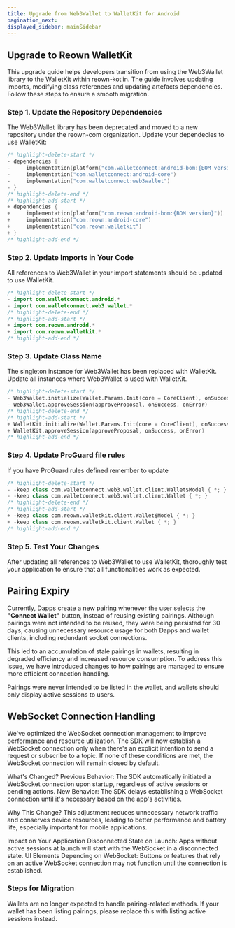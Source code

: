 ```yaml
---
title: Upgrade from Web3Wallet to WalletKit for Android
pagination_next: 
displayed_sidebar: mainSidebar
---
```


## Upgrade to Reown WalletKit

This upgrade guide helps developers transition from using the Web3Wallet library to the WalletKit within reown-kotlin. The guide involves updating imports, modifying class references and updating artefacts dependencies. Follow these steps to ensure a smooth migration.

### Step 1. Update the Repository Dependencies

The Web3Wallet library has been deprecated and moved to a new repository under the reown-com organization. Update your dependecies to use WalletKit:

```swift
/* highlight-delete-start */
- dependencies {
-     implementation(platform("com.walletconnect:android-bom:{BOM version}"))
-     implementation("com.walletconnect:android-core")
-     implementation("com.walletconnect:web3wallet")
- }
/* highlight-delete-end */
/* highlight-add-start */
+ dependencies {
+     implementation(platform("com.reown:android-bom:{BOM version}"))
+     implementation("com.reown:android-core")
+     implementation("com.reown:walletkit")
+ }
/* highlight-add-end */
```

### Step 2.  Update Imports in Your Code

All references to Web3Wallet in your import statements should be updated to use WalletKit.

```swift
/* highlight-delete-start */
- import com.walletconnect.android.*
- import com.walletconnect.web3.wallet.*
/* highlight-delete-end */
/* highlight-add-start */
+ import com.reown.android.*
+ import com.reown.walletkit.*
/* highlight-add-end */
```


### Step 3. Update Class Name

The singleton instance for Web3Wallet has been replaced with WalletKit. Update all instances where Web3Wallet is used with WalletKit.

```swift
/* highlight-delete-start */
- Web3Wallet.initialize(Wallet.Params.Init(core = CoreClient), onSuccess, onError)
- Web3Wallet.approveSession(approveProposal, onSuccess, onError)
/* highlight-delete-end */
/* highlight-add-start */
+ WalletKit.initialize(Wallet.Params.Init(core = CoreClient), onSuccess, onError)
+ WalletKit.approveSession(approveProposal, onSuccess, onError)
/* highlight-add-end */
```

### Step 4. Update ProGuard file rules

If you have ProGuard rules defined remember to update 

```swift
/* highlight-delete-start */
- -keep class com.walletconnect.web3.wallet.client.Wallet$Model { *; }
- -keep class com.walletconnect.web3.wallet.client.Wallet { *; }
/* highlight-delete-end */
/* highlight-add-start */
+ -keep class com.reown.walletkit.client.Wallet$Model { *; }
+ -keep class com.reown.walletkit.client.Wallet { *; }
/* highlight-add-end */
```

### Step 5. Test Your Changes

After updating all references to Web3Wallet to use WalletKit, thoroughly test your application to ensure that all functionalities work as expected.

## Pairing Expiry

Currently, Dapps create a new pairing whenever the user selects the **"Connect Wallet"** button, instead of reusing existing pairings. Although pairings were not intended to be reused, they were being persisted for 30 days, causing unnecessary resource usage for both Dapps and wallet clients, including redundant socket connections. 

This led to an accumulation of stale pairings in wallets, resulting in degraded efficiency and increased resource consumption. To address this issue, we have introduced changes to how pairings are managed to ensure more efficient connection handling.

Pairings were never intended to be listed in the wallet, and wallets should only display active sessions to users.

## WebSocket Connection Handling

We've optimized the WebSocket connection management to improve performance and resource utilization. The SDK will now establish a WebSocket connection only when there's an explicit intention to send a request or subscribe to a topic. If none of these conditions are met, the WebSocket connection will remain closed by default.

What's Changed?
Previous Behavior: The SDK automatically initiated a WebSocket connection upon startup, regardless of active sessions or pending actions.
New Behavior: The SDK delays establishing a WebSocket connection until it's necessary based on the app's activities.

Why This Change?
This adjustment reduces unnecessary network traffic and conserves device resources, leading to better performance and battery life, especially important for mobile applications.

Impact on Your Application
Disconnected State on Launch: Apps without active sessions at launch will start with the WebSocket in a disconnected state.
UI Elements Depending on WebSocket: Buttons or features that rely on an active WebSocket connection may not function until the connection is established.

### Steps for Migration

Wallets are no longer expected to handle pairing-related methods. If your wallet has been listing pairings, please replace this with listing active sessions instead.